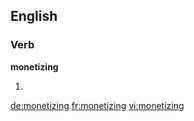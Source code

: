 ==English==

===Verb===
'''monetizing'''

# {{present participle of|monetize}}

[[de:monetizing]]
[[fr:monetizing]]
[[vi:monetizing]]
